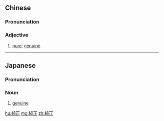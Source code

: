 {{also|纯正}}
==Chinese==
{{zh-forms|s=纯正}}

===Pronunciation===
{{zh-pron
|m=chúnzhèng
|c=seon4 zing3
|h=pfs=sùn-chṳn
|mn=sûn-chèng/sûn-chiàⁿ
|cat=a
}}

===Adjective===
{{zh-adj}}

# [[pure]]; [[genuine]]

----

==Japanese==
{{ja-kanjitab|じゅん|せい|yomi=o}}

===Pronunciation===
{{ja-pron|yomi=o|じゅんせい}}

===Noun===
{{ja-noun|じゅんせい}}

# [[genuine]]

[[hu:純正]]
[[mg:純正]]
[[zh:純正]]